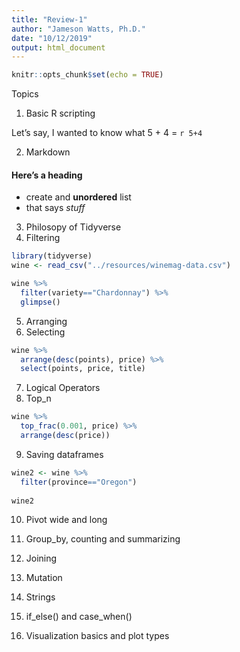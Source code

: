 ```yaml
---
title: "Review-1"
author: "Jameson Watts, Ph.D."
date: "10/12/2019"
output: html_document
---
```


```r
knitr::opts_chunk$set(echo = TRUE)
```

Topics

1. Basic R scripting

Let's say, I wanted to know what 5 + 4 = `r 5+4`

2. Markdown

#### Here's a heading

- create and **unordered** list
- that says *stuff*

3. Philosopy of Tidyverse
4. Filtering

```r
library(tidyverse)
wine <- read_csv("../resources/winemag-data.csv")
```


```r
wine %>% 
  filter(variety=="Chardonnay") %>% 
  glimpse()
```

5. Arranging
6. Selecting
```r
wine %>% 
  arrange(desc(points), price) %>% 
  select(points, price, title)
```

7. Logical Operators
8. Top_n

```r
wine %>% 
  top_frac(0.001, price) %>% 
  arrange(desc(price))
```

9. Saving dataframes

```r
wine2 <- wine %>% 
  filter(province=="Oregon")
 
wine2
```


10. Pivot wide and long

11. Group_by, counting and summarizing


12. Joining


13. Mutation
14. Strings
15. if_else() and case_when()
16. Visualization basics and plot types